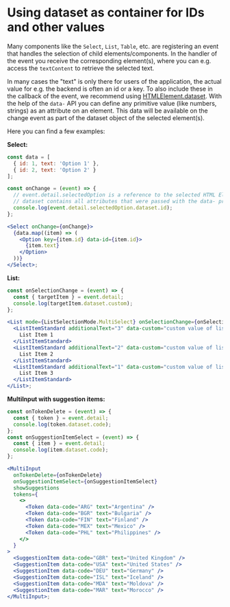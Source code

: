 
<Meta title="IDs via dataset" />

# Using dataset as container for IDs and other values

Many components like the `Select`, `List`, `Table`, etc. are registering an event that handles the selection of child elements/components.
In the handler of the event you receive the corresponding element(s), where you can e.g. access the `textContent` to retrieve the selected text.

In many cases the "text" is only there for users of the application, the actual value for e.g. the backend is often an id or a key.
To also include these in the callback of the event, we recommend using [HTMLElement.dataset](https://developer.mozilla.org/en-US/docs/Web/API/HTMLElement/dataset).
With the help of the `data-` API you can define any primitive value (like numbers, strings) as an attribute on an element. This data will be available on the change event as part of the dataset object of the selected element(s).

Here you can find a few examples:

**Select:**

```jsx
const data = [
  { id: 1, text: 'Option 1' },
  { id: 2, text: 'Option 2' }
];

const onChange = (event) => {
  // event.detail.selectedOption is a reference to the selected HTML Element
  // dataset contains all attributes that were passed with the data- prefix.
  console.log(event.detail.selectedOption.dataset.id);
};

<Select onChange={onChange}>
  {data.map((item) => (
    <Option key={item.id} data-id={item.id}>
      {item.text}
    </Option>
  ))}
</Select>;
```

**List:**

```jsx
const onSelectionChange = (event) => {
  const { targetItem } = event.detail;
  console.log(targetItem.dataset.custom);
};

<List mode={ListSelectionMode.MultiSelect} onSelectionChange={onSelectionChange}>
  <ListItemStandard additionalText="3" data-custom="custom value of list item 1">
    List Item 1
  </ListItemStandard>
  <ListItemStandard additionalText="2" data-custom="custom value of list item 2">
    List Item 2
  </ListItemStandard>
  <ListItemStandard additionalText="1" data-custom="custom value of list item 3">
    List Item 3
  </ListItemStandard>
</List>;
```

**MultiInput with suggestion items:**

```jsx
const onTokenDelete = (event) => {
  const { token } = event.detail;
  console.log(token.dataset.code);
};
const onSuggestionItemSelect = (event) => {
  const { item } = event.detail;
  console.log(item.dataset.code);
};

<MultiInput
  onTokenDelete={onTokenDelete}
  onSuggestionItemSelect={onSuggestionItemSelect}
  showSuggestions
  tokens={
    <>
      <Token data-code="ARG" text="Argentina" />
      <Token data-code="BGR" text="Bulgaria" />
      <Token data-code="FIN" text="Finland" />
      <Token data-code="MEX" text="Mexico" />
      <Token data-code="PHL" text="Philippines" />
    </>
  }
>
  <SuggestionItem data-code="GBR" text="United Kingdom" />
  <SuggestionItem data-code="USA" text="United States" />
  <SuggestionItem data-code="DEU" text="Germany" />
  <SuggestionItem data-code="ISL" text="Iceland" />
  <SuggestionItem data-code="MDA" text="Moldova" />
  <SuggestionItem data-code="MAR" text="Morocco" />
</MultiInput>;
```

<Footer />

